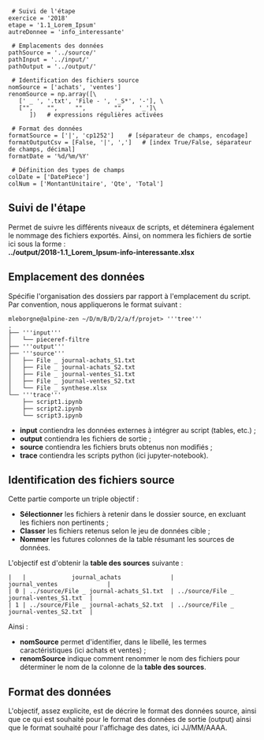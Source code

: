 <source lang="python3">
 # Suivi de l'étape
exercice = '2018'
etape = '1.1_Lorem_Ipsum'
autreDonnee = 'info_interessante'
 
 # Emplacements des données
pathSource = '../source/'
pathInput = '../input/'
pathOutput = '../output/'

 # Identification des fichiers source
nomSource = ['achats', 'ventes']
renomSource = np.array([\
   [' _ ', '.txt', 'File - ', '_S*', '-'], \
   ["",    "",     "",        "",    '_']\
      ])   # expressions régulières activées

 # Format des données
formatSource = ['|', 'cp1252']    # [séparateur de champs, encodage]
formatOutputCsv = [False, '|', ',']   # [index True/False, séparateur de champs, décimal]
formatDate = '%d/%m/%Y'

 # Définition des types de champs
colDate = ['DatePiece']
colNum = ['MontantUnitaire', 'Qte', 'Total']
</source>

== Suivi de l'étape ==

Permet de suivre les différents niveaux de scripts, et déteminera également le nommage des fichiers exportés.
Ainsi, on nommera les fichiers de sortie ici sous la forme : <br>
'''../output/2018-1.1_Lorem_Ipsum-info-interessante.xlsx'''

== Emplacement des données ==

Spécifie l'organisation des dossiers par rapport à l'emplacement du script. <br>
Par convention, nous appliquerons le format suivant :
<source>
mleborgne@alpine-zen ~/D/m/B/D/2/a/f/projet> '''tree'''
.
├── '''input'''
│   └── pieceref-filtre
├── '''output'''
├── '''source'''
│   ├── File _ journal-achats_S1.txt
│   ├── File _ journal-achats_S2.txt
│   ├── File _ journal-ventes_S1.txt
│   ├── File _ journal-ventes_S2.txt
│   └── File _ synthese.xlsx
└── '''trace'''
    ├── script1.ipynb
    ├── script2.ipynb
    └── script3.ipynb
</source>

* '''input''' contiendra les données externes à intégrer au script (tables, etc.) ;
* '''output''' contiendra les fichiers de sortie ;
* '''source''' contiendra les fichiers bruts obtenus non modifiés ;
* '''trace''' contiendra les scripts python (ici jupyter-notebook).

== Identification des fichiers source ==

Cette partie comporte un triple objectif :
* '''Sélectionner''' les fichiers à retenir dans le dossier source, en excluant les fichiers non pertinents ;
* '''Classer''' les fichiers retenus selon le jeu de données cible ;
* '''Nommer''' les futures colonnes de la table résumant les sources de données.

L'objectif est d'obtenir la '''table des sources''' suivante :
<source>
|   |             journal_achats              |             journal_ventes              |
| 0 | ../source/File _ journal-achats_S1.txt  | ../source/File _ journal-ventes_S1.txt  |
| 1 | ../source/File _ journal-achats_S2.txt  | ../source/File _ journal-ventes_S2.txt  |
</source>

Ainsi :
* '''nomSource''' permet d'identifier, dans le libellé, les termes caractéristiques (ici achats et ventes) ;
* '''renomSource''' indique comment renommer le nom des fichiers pour déterminer le nom de la colonne de la '''table des sources'''.

== Format des données ==
L'objectif, assez explicite, est de décrire le format des données source, ainsi que ce qui est souhaité pour le format des données de sortie (output) ainsi que le format souhaité pour l'affichage des dates, ici JJ/MM/AAAA.

